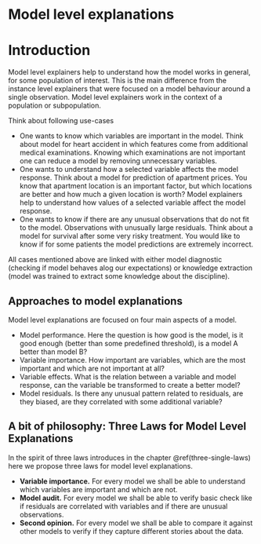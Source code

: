 # Model level explanations {-}

# Introduction

Model level explainers help to understand how the model works in general, for some population of interest. This is the main difference from the instance level explainers that were focused on a model behaviour around a single observation. Model level explainers work in the context of a population or subpopulation.

Think about following use-cases

* One wants to know which variables are important in the model. Think about model for heart accident in which features come from additional medical examinations. Knowing which examinations are not important one can reduce a model by removing unnecessary variables.
* One wants to understand how a selected variable affects the model response. Think about a model for prediction of apartment prices. You know that apartment location is an important factor, but which locations are better and how much a given location is worth? Model explainers help to understand how values of a selected variable affect the model response.
* One wants to know if there are any unusual observations that do not fit to the model. Observations with unusually large residuals. Think about a model for survival after some very risky treatment. You would like to know if for some patients the model predictions are extremely incorrect.

All cases mentioned above are linked with either model diagnostic (checking if model behaves alog our expectations) or knowledge extraction (model was trained to extract some knowledge about the discipline).

## Approaches to model explanations

Model level explanations are focused on four main aspects of a model. 

* Model performance. Here the question is how good is the model, is it good enough (better than some predefined threshold), is a model A better than model B?
* Variable importance. How important are variables, which are the most important and which are not important at all?
* Variable effects. What is the relation between a variable and model response, can the variable be transformed to create a better model?
* Model residuals. Is there any unusual pattern related to residuals, are they biased, are they correlated with some additional variable?



## A bit of philosophy: Three Laws for Model Level Explanations

In the spirit of three laws introduces in the chapter \@ref(three-single-laws) here we propose three laws for model level explanations.

* **Variable importance.** For every model we shall be able to understand which variables are important and which are not.
* **Model audit.** For every model we shall be able to verify basic check like if residuals are correlated with variables and if there are unusual observations.
* **Second opinion.**  For every model we shall be able to compare it against other models to verify if they capture different stories about the data.



